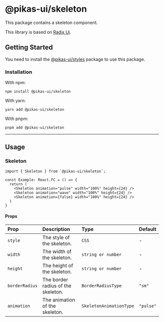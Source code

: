 

<NextSeo title="Skeleton" />

# @pikas-ui/skeleton

This package contains a skeleton component.

This library is based on [Radix Ui](https://www.radix-ui.com/).

## Getting Started

You need to install the <a href={stylesLink}>@pikas-ui/styles</a> package to use this package.

### Installation

With npm:

```
npm install @pikas-ui/skeleton
```

With yarn:

```
yarn add @pikas-ui/skeleton
```

With pnpm:

```
pnpm add @pikas-ui/skeleton
```

---

## Usage

### Skeleton

<SkeletonExample />

```tsx
import { Skeleton } from `@pikas-ui/skeleton`;

const Example: React.FC = () => {
  return (
    <Skeleton animation="pulse" width="100%" height={24} />
    <Skeleton animation="wave" width="100%" height={24} />
    <Skeleton animation={false} width="100%" height={24} />
  )
}
```

#### Props

| Prop           | Description                        | Type                    | Default   |
| :------------- | :--------------------------------- | :---------------------- | :-------- |
| `style`        | The style of the skeleton.         | `CSS`                   | -         |
| `width`        | The width of the skeleton.         | `string or number`      | -         |
| `height`       | The height of the skeleton.        | `string or number`      | -         |
| `borderRadius` | The border radius of the skeleton. | `BorderRadiusType`      | `"sm"`    |
| `animation`    | The animation of the skeleton.     | `SkeletonAnimationType` | `"pulse"` |
